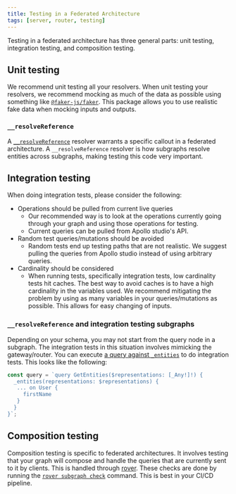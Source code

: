 ```yaml
---
title: Testing in a Federated Architecture
tags: [server, router, testing]
---
```


Testing in a federated architecture has three general parts: unit testing, integration testing, and composition testing.

## Unit testing

We recommend unit testing all your resolvers. When unit testing your resolvers, we recommend mocking as much of the data as possible using something like [`@faker-js/faker`](https://www.npmjs.com/package/@faker-js/faker). This package allows you to use realistic fake data when mocking inputs and outputs.

### `__resolveReference`

A [`__resolveReference`](/federation/entities/#2-define-a-reference-resolver) resolver warrants a specific callout in a federated architecture. A `__resolveReference` resolver is how subgraphs resolve entities across subgraphs, making testing this code very important.

## Integration testing

When doing integration tests, please consider the following:

- Operations should be pulled from current live queries
  - Our recommended way is to look at the operations currently going through your graph and using those operations for testing.
  - Current queries can be pulled from Apollo studio's API.
- Random test queries/mutations should be avoided
  - Random tests end up testing paths that are not realistic. We suggest pulling the queries from Apollo studio instead of using arbitrary queries.
- Cardinality should be considered
  - When running tests, specifically integration tests, low cardinality tests hit caches. The best way to avoid caches is to have a high cardinality in the variables used. We recommend mitigating the problem by using as many variables in your queries/mutations as possible. This allows for easy changing of inputs.

### `__resolveReference` and integration testing subgraphs

Depending on your schema, you may not start from the query node in a subgraph. The integration tests in this situation involves mimicking the gateway/router. You can execute [a query against `_entities`](/federation/federation-spec/#resolve-requests-for-entities) to do integration tests. This looks like the following:

```js
const query = `query GetEntities($representations: [_Any!]!) {
  _entities(representations: $representations) {
   ... on User {
     firstName
   }
  }
}`;
```

## Composition testing

Composition testing is specific to federated architectures. It involves testing that your graph will compose and handle the queries that are currently sent to it by clients. This is handled through [rover](https://www.apollographql.com/docs/rover/). These checks are done by running the [`rover subgraph check`](https://www.apollographql.com/docs/rover/commands/subgraphs#checking-subgraph-schema-changes) command. This is best in your CI/CD pipeline.
